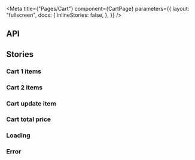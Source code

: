 
<Meta
  title={"Pages/Cart"}
  component={CartPage}
  parameters={{
    layout: "fullscreen",
    docs: {
      inlineStories: false,
    },
  }}
/>

## API

<ArgsTable component={CartPage} />

## Stories

### Cart 1 items

<Canvas>
  <Story name="1 cart item" height={"480px"}>
    <AppLayout currentRoute={"/cart"}>
      <CartPage
        cartState={{
          loading: false,
          data: [
            {
              ...ITEMS[0],
              quantity: 2,
              total: "219.90",
            },
          ],
        }}
        totalPriceState={{
          loading: false,
          data: "219.90",
        }}
      />
    </AppLayout>
  </Story>
</Canvas>

### Cart 2 items

<Canvas>
  <Story name="2 cart items" height={"480px"}>
    <AppLayout currentRoute={"/cart"}>
      <CartPage
        cartState={{
          loading: false,
          data: [
            {
              ...ITEMS[0],
              quantity: 2,
              total: "219.90",
            },
            {
              ...ITEMS[1],
              quantity: 2,
              total: "44.60",
            },
          ],
        }}
        totalPriceState={{
          loading: false,
          data: "264.50",
        }}
      />
    </AppLayout>
  </Story>
</Canvas>

### Cart update item

<Canvas>
  <Story name="Update cart item" height={"480px"}>
    <AppLayout currentRoute={"/cart"}>
      <CartPage
        cartState={{
          loading: false,
          data: [
            {
              ...ITEMS[0],
              quantity: 2,
              total: "",
            },
          ],
        }}
        totalPriceState={{
          loading: true,
        }}
      />
    </AppLayout>
  </Story>
</Canvas>

### Cart total price

<Canvas>
  <Story name="Update cart total price" height={"480px"}>
    <AppLayout currentRoute={"/cart"}>
      <CartPage
        cartState={{
          loading: false,
          data: [
            {
              ...ITEMS[0],
              quantity: 2,
              total: "219.90",
            },
          ],
        }}
        totalPriceState={{
          loading: true,
        }}
      />
    </AppLayout>
  </Story>
</Canvas>

### Loading

<Canvas>
  <Story name="Loading" height={"480px"}>
    <AppLayout currentRoute={"/cart"}>
      <CartPage
        cartState={{
          loading: true,
        }}
        totalPriceState={{
          loading: true,
        }}
      />
    </AppLayout>
  </Story>
</Canvas>

### Error

<Canvas>
  <Story name="Error" height={"480px"}>
    <AppLayout currentRoute={"/cart"}>
      <CartPage
        cartState={{
          error: new Error("Something went wrong"),
        }}
        totalPriceState={{
          loading: true,
        }}
      />
    </AppLayout>
  </Story>
</Canvas>
